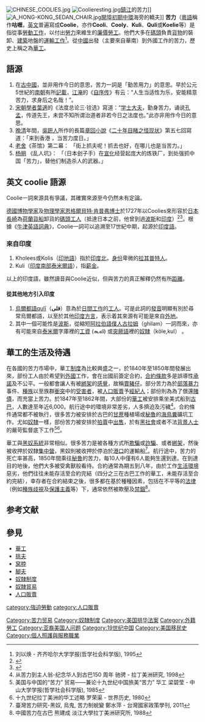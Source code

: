 {{For|同名電視劇|苦力 (電視劇)}}
[[File:CHINESE_COOLIES.jpg|thumb]]
[[File:Coolieresting.jpg|thumb]][[鎮江|鎮江]]的苦力]]
[[File:A_HONG-KONG_SEDAN_CHAIR.jpg|thumb]][[香港開埠初期歷史|開埠初期]][[中環|中環]]海旁的轎夫]]
'''苦力'''（[[粵語|粵語]]稱作'''咕喱'''，[[英文|英文]]普遍寫成'''Coolie'''，亦作'''Cooli'''、'''Cooly'''、'''Kuli'''、'''Quli'''或'''Koelie'''等）是指從事[[勞動|勞動]][[工作|工作]]，以付出[[勞力|勞力]]來維生的[[廉價勞工|廉價勞工]]。他們大多在[[碼頭|碼頭]]負責[[貨物|貨物]]的裝卸、[[建築|建築]]地盤的[[運輸|運輸]][[工作|工作]]<ref>刘以焕 - 齐齐哈尔大学学报(哲学社会科学版), 1995 </ref>。從[[中國|中國]]出發（主要來自華南）到外國工作的苦力，歷史上稱之為[[華工|華工]]。

==語源==
#在[[古中國|古中國]]，並非用作今日的意思，苦力一詞是「勤苦用力」的意思。早於公元5世紀的[[南朝|南朝]]有所[[記載|記載]]，[[江淹|江淹]]的《[[自序传|自序传]]》有云：“人生当适性为乐，安能精意苦力，求身后之名哉！”。
#[[宋朝|宋朝]][[學者|學者]][[葉適|葉適]]的《法度总论三‧铨选》寫道：“[[学士|学士]][[大夫|大夫]]，勤身苦力，诵说[[孔|孔]][[孟|孟]]，传道先王，未尝不知所谓治道者非若今日之法度也。”此亦非用作今日的意思。
# [[晚清|晚清]]年間，[[吳趼人|吳趼人]]所作的長篇[[章回小說|章回小說]]《[[二十年目睹之怪现状|二十年目睹之怪现状]]》第五七回寫道：「来到香港 ，当苦力度日。」
# [[老舍|老舍]]《茶馆》第二幕： 「街上抓夫呢！抓去也好，在哪儿也是当苦力。」
# [[杨朔|杨朔]] 《乱人坑》： 「（日本刽子手）在[[宣化区|宣化]]经营起庞大的炼铁厂，到处强抓中国「苦力」，替他们制造杀人的武器。」

==英文 coolie 語源==
Coolie一詞來源具有爭議，其確實來源至今仍然未有定論。

[[德國|德國]][[博物學家|博物學家]]及[[物理學家|物理學家]][[恩格爾貝特·肯普弗|恩格爾貝特·肯普弗]][[博士|博士]]於1727年以Coolies來形容於[[日本|日本]][[長崎|長崎]]為[[荷蘭|荷蘭]][[貨船|貨船]]卸貨的[[碼頭工人|碼頭工人]]（抵達日本之前，他曾到過[[波斯|波斯]]和[[印度|印度]]）<ref name="Kämpfer">{{cite book
|title = The History ofk,o Japan
|edition =
|last = Kämpfer
|first = Engelbert
|coauthors =
|year = 1727
|publisher =
|id =
|pages = }}</ref><ref name="Britannica1891">{{cite book
|title = Encyclopædia Britannica, Dictionary, Arts, Sciences, and General Literature
|edition = 9th, American Reprint
|last =
|first =
|coauthors =
|year = 1891
|publisher = Maxwell Sommerville (Philadelphia)
|id = Volume VI
|pages = 296}}</ref>。根據《[[牛津英語詞典|牛津英語詞典]]》，Coolie一詞可以追溯至17世紀中期，起源於[[印度語|印度語]]。

===來自印度===
#Kholees或Kolis（[[印地語|印地語]]）指於[[印度北|印度北]]，[[身份|身份]]卑微的[[拉其普特人|拉其普特人]]。
#Kuli（[[印度南部|印度南部]][[泰米爾語|泰米爾語]]），指[[薪金|薪金]]。

以上的印度語，雖然讀音與Coolie近似，但與苦力的真正解釋仍然有所[[距離|距離]]。

====從其他地方引入印度====
# [[烏爾都語|烏爾都語]]qulī（{{lang|hi|क़ुली}}'''قلی'''）意為於[[日間|日間]][[工作|工作]]的[[工人|工人]]。可是此詞的[[發音|發音]]明顯有別於尋常烏爾都語，以至於其他[[印度|印度]][[方言|方言]]，表示着其來源有可能是來自[[外地|外地]]。
# 其中一個可能性是[[波斯|波斯]]，從縮短[[阿拉伯語|阿拉伯語]][[僕人|僕人]][[古拉姆|古拉姆]]（ghilam）一詞而來，亦有可能來自[[泰米爾|泰米爾]]字庫裡的[[工資|工資]] (கூலி) 或[[突厥語|突厥語]]裡的[[奴隸|奴隸]]（köle,kul） 。

==華工的生活及待遇==
在各國的苦力市場中，華工[[制度|制度]]為比較興盛之一，於1840年至1850年間發展出來，部份工人由於希望到[[外國|外國]]工作，會在出國前簽定合約，[[合約|合約]][[條款|條款]]多是誤導性[[承諾|承諾]]及不公平。一般都會讓人有被[[綁架|綁架]]的[[感覺|感覺]]，故稱[[賣豬仔|賣豬仔]]。部分苦力為於[[部落|部落]][[暴力|暴力]]事件、[[種族|種族]]以至族群[[衝突|衝突]]中的[[受害者|受害者]]，被[[人口販賣|人口販賣]]予[[經紀人|經紀人]]；部份則為為了償還[[賭|賭]][[債|債]]，而充當上苦力。於1847年至1862年間，大部份的[[華工|華工]]被安排乘坐美式船到[[古巴|古巴]]，人數達至年近6,000。航行途中的環境非常差劣，人多擠迫及污穢<ref>从苦力到主人翁-纪念华人到古巴150 周年 驰骋 - 拉丁美洲研究, 1998</ref>。合約條件通常都不被執行，很多苦力被安排於古巴的[[甘蔗|甘蔗]]種植場或[[秘魯|秘魯]]的[[海鳥糞|海鳥糞]]礦坑工作。尤如[[奴隸|奴隸]]一樣，部份苦力被安排於[[拍賣|拍賣]]中[[出售|出售]]，於有[[黑社會|黑社會]]或者不法[[背景|背景]][[人士|人士]]的嚴苛監督底下工作<ref>美国与中国的“苦力” 贸易——兼论十九世纪中国旅美“苦力” 华工 梁碧莹 - 中山大学学报(哲学社会科学版), 1985</ref><ref>十九世纪拉丁美洲的华工述略 罗荣渠 - 世界历史, 1980</ref>。 

華工與[[黑奴|黑奴]][[系統|系統]]非常相似。很多苦力是被各種方式所[[欺騙|欺騙]]或[[詐騙|詐騙]]、或者[[綁架|綁架]]，然後被收押於奴隸[[集中營|集中營]]，黑奴則被收押於停泊於[[港口|港口]]的運輸船<ref>臺灣苦力研究-黑奴, 烏鬼, 苦力制蛻變 鄭水萍 - 台灣國家政策學刊, 2011</ref>。航行途中，苦力的死亡率甚高，1850年間乘往[[秘魯|秘魯]]的苦力，每10人中僅有6人能夠生還到達。在到達目的地後，他們大多被受禽獸般看待。合約通常為期五到八年，由於工作[[生活|生活]][[環境|環境]]惡劣，他們往往未能存活至合約完結（四分之三在古巴工作的華工，未能存活至合約完結），幸存者在合約結束之後，很多都在基於種種因素，包括在不平等的[[法律|法律]]（例如[[種族歧視|種族歧視]]及[[保護主義|保護主義]]等）下，通常依然被欺壓及[[禁錮|禁錮]]<ref>中國苦力在古巴 熊建成 淡江大學拉丁美洲研究所, 1988</ref>。

== 参考文献 ==
{{Reflist|2}}

== 參見 ==
* [[華工|華工]]
* [[挑夫|挑夫]]
* [[窝脖|窝脖]]
* [[腳夫|腳夫]]
* [[奴隸制度|奴隸制度]]
* [[奴隸貿易|奴隸貿易]]
* [[人口販賣|人口販賣]]

{{Authority control}}
{{DEFAULTSORT:K苦力}}
[[Category:苦力贸易|Category:苦力贸易]]
[[Category:奴隸制度|Category:奴隸制度]]
[[category:強迫勞動|category:強迫勞動]]
[[category:人口販賣|category:人口販賣]]
[[Category:美国排华法案|Category:美国排华法案]]
[[Category:外籍勞工|Category:外籍勞工]]
[[Category:亚裔美国人问题|Category:亚裔美国人问题]]
[[Category:19世纪中国|Category:19世纪中国]]
[[Category:美国移民史|Category:美国移民史]]
[[Category:個人照護與服務職業|Category:個人照護與服務職業]]